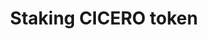 ---
title: "Staking CICERO token"
description: "Earn rewards and participate in the protocol Governance"
sidebarTitle: "Staking"
icon: "layer-group"
---